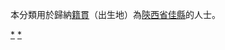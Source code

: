 {{Catnav|頁面分類|各種主題的頁面分類|依中国各省来作的分类|各地中国人|陕西人|榆林人}}
{{Catnav|頁面分類|人物|各國人物|中国人|各地中国人|陕西人|榆林人}}

本分類用於歸納[[籍貫|籍貫]]（出生地）為[[陝西省|陝西省]][[佳縣|佳縣]]的人士。

[[Category:榆林人|*]]
[[Category:佳縣|*]]